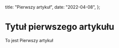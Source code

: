   title: "Pierwszy artykuł",
  date: "2022-04-08",
};

# Tytuł pierwszego artykułu

To jest Pierwszy artykuł
